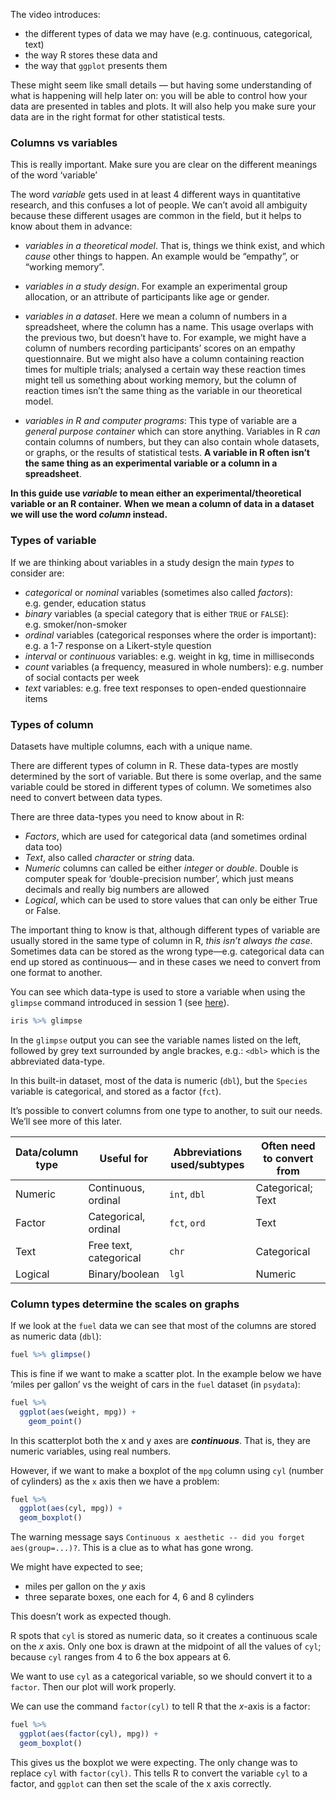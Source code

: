 The video introduces:

- the different types of data we may have (e.g. continuous, categorical, text)
- the way R stores these data and
- the way that `ggplot` presents them


These might seem like small details — but having some understanding of what is happening will help later on: you
will be able to control how your data are presented in tables and plots. It will also help you make sure
your data are in the right format for other statistical tests.


### Columns vs variables

:::{.tip}

This is really important. Make sure you are clear on the different meanings of the word 'variable'

:::

The word *variable* gets used in at least 4 different ways in quantitative research, and this confuses a lot of people.
We can't avoid all ambiguity because these different usages are common in the field, but it helps to know
about them in advance:


- *variables in a theoretical model*. That is, things we think exist, and which *cause* other things to happen. An example would be "empathy", or "working memory".

- *variables in a study design*. For example an experimental group allocation, or an attribute of participants like age or gender.

- *variables in a dataset*. Here we mean a column of numbers in a spreadsheet, where the column has a name. This usage overlaps with the previous two, but doesn't have to. For example, we might have a column of numbers recording participants' scores on an empathy questionnaire. But we might also have a column containing reaction times for multiple trials; analysed a certain way these reaction times might tell us something about working memory, but the column of reaction times isn't the same thing as the variable in our theoretical model.

- *variables in R and computer programs*: This type of variable are a *general purpose container* which can store anything. Variables in R *can* contain columns of numbers, but they can also contain whole datasets, or graphs, or the results of statistical tests. **A variable in R often isn't the same thing as an experimental variable or a column in a spreadsheet**.


**In this guide use *variable* to mean either an experimental/theoretical variable or an R container.**
**When we mean a column of data in a dataset we will use the word *column* instead.**



### Types of variable

If we are thinking about variables in a study design the main *types* to consider are:

- *categorical* or *nominal* variables (sometimes also called *factors*): e.g. gender, education status
- *binary* variables (a special category that is either `TRUE` or `FALSE`): e.g. smoker/non-smoker
- *ordinal* variables (categorical responses where the order is important): e.g. a 1-7 response on a Likert-style question
- *interval* or *continuous* variables: e.g. weight in kg, time in milliseconds
- *count* variables (a frequency, measured in whole numbers): e.g. number of social contacts per week
- *text* variables: e.g. free text responses to open-ended questionnaire items



### Types of column

Datasets have multiple columns, each with a unique name.

There are different types of column in R. These data-types are mostly determined by the sort of variable.
But there is some overlap, and the same variable could be stored in different types of column. We sometimes also
need to convert between data types.

There are three data-types you need to know about in R:

- *Factors*, which are used for categorical data (and sometimes ordinal data too)
- *Text*, also called *character* or *string* data.
- *Numeric* columns can called be either *integer* or *double*. Double is computer speak for 'double-precision number', which just means decimals and really big numbers are allowed
- *Logical*, which can be used to store values that can only be either True or False.


The important thing to know is that, although different types of variable are usually stored in the same
type of column in R, *this isn't always the case*. Sometimes data can be stored as the wrong type---e.g.
categorical data can end up stored as continuous--- and in these cases we need to convert from one
format to another.


You can see which data-type is used to store a variable when using the `glimpse` command introduced in
session 1 (see [here](session-1.html#exploring)).

```r
iris %>% glimpse
```

In the `glimpse` output you can see the variable names listed on the left, followed by grey text surrounded by angle brackes, e.g.: `<dbl>` which is the abbreviated data-type.

In this built-in dataset, most of the data is numeric (`dbl`), but the `Species` variable is categorical, and stored as a factor (`fct`).


It's possible to convert columns from one type to another, to suit our needs. We'll see more of this later.


| Data/column type | Useful for             | Abbreviations used/subtypes | Often need to convert from |
| ---------------- | ---------------------- | --------------------------- | -------------------------- |
| Numeric          | Continuous, ordinal    | `int`, `dbl`                | Categorical; Text          |
| Factor           | Categorical, ordinal   | `fct`, `ord`                | Text                       |
| Text             | Free text, categorical | `chr`                       | Categorical                |
| Logical          | Binary/boolean         | `lgl`                       | Numeric                    |




### Column types determine the scales on graphs

If we look at the `fuel` data we can see that most of the columns are stored as numeric data (`dbl`):

```r
fuel %>% glimpse()
```

This is fine if we want to make a scatter plot. In the example below we have 'miles per gallon' vs the weight of cars in the `fuel` dataset (in `psydata`):

```r
fuel %>%
  ggplot(aes(weight, mpg)) +
    geom_point()       
```

In this scatterplot both the x and y axes are ***continuous***. 
That is, they are numeric variables, using real numbers.


However, if we want to make a boxplot of the `mpg` column using `cyl` (number of cylinders) as the `x` axis then we have a problem:

```r
fuel %>%
  ggplot(aes(cyl, mpg)) +
  geom_boxplot()
```

The warning message says `Continuous x aesthetic -- did you forget aes(group=...)?`. This is a 
clue as to what has gone wrong.

We might have expected to see;

- miles per gallon on the $y$ axis
- three separate boxes, one each for 4, 6 and 8 cylinders

This doesn't work as expected though.

R spots that `cyl` is stored as numeric data, so it creates a continuous scale on the $x$ axis. 
Only one box is drawn at the midpoint of all the values of `cyl`;  because `cyl` ranges from 
4 to 6 the box appears at 6.


We want to use `cyl` as a categorical variable, so we should convert it to a `factor`.
Then our plot will work properly.

We can use the command `factor(cyl)` to tell R that the $x$-axis is a factor:

```r
fuel %>%
  ggplot(aes(factor(cyl), mpg)) +
  geom_boxplot()
```

This gives us the boxplot we were expecting. The only change was to replace `cyl` with `factor(cyl)`. 
This tells R to convert the variable `cyl` to a factor, and  `ggplot` can then set the scale of the x axis correctly.
